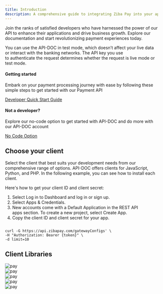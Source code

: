 ```yaml
---
title: Introduction
description: A comprehensive guide to integrating Ziba Pay into your application.
---
```




Join the ranks of satisfied developers who have harnessed the power of our  API to enhance their applications and drive business growth. Explore our documentation and start revolutionizing payment experiences today.

You can use the API-DOC in test mode, which doesn’t affect your live data or interact with the banking networks. The API key you use to authenticate the request determines whether the request is live mode or test mode.


<div className='flex-box'>
<div className="bg-[#AFF4B7]  started">
<h4>Getting started</h4>
<p>Embark on your payment processing journey with ease by following these simple steps to get started with our Payment API</p>
 <p className="text-[#1E1147]"><a href="http://localhost:3000/api-docs/start/quick">Developer Quick Start Guide</a></p>
</div>
<div className="bg-[#AFF4B7]  started">
<h4>Not a developer?</h4>
<p>Explore our no-code option to get started with API-DOC and do more with our API-DOC account </p>
 <p className="text-[#1E1147]"><a href="http://localhost:3000/api-docs/start/quick">No Code Option</a></p>
</div>
</div>



## Choose your client

Select the client that best suits your development needs from our comprehensive range of options. API-DOC offers clients for JavaScript, Python, and PHP. In the following example, you can see how to install each client.

Here's how to get your client ID and client secret:

1. Select Log in to Dashboard and log in or sign up.
2. Select Apps & Credentials.
3. New accounts come with a Default Application in the REST API apps section. To create a new project, select Create App.
4. Copy the client ID and client secret for your app.



  ```shell 

curl -G https://api.zibapay.com/gatewayConfigs' \
  -H "Authorization: Bearer {token}" \
  -d limit=10

```



## Client Libraries


<div className='grid  md:grid-cols-2 xl:grid-cols-3 gap-4'>
<div className="bg-white rounded-[12px] shadow  p-2 flex items-start gap-2 h-[280px]">

<Image src={rubby} alt="pay" width={30} height={30}/>
<DocCard title='Rubby' content='A dynamic, open source programming language with a focus on simplicity and productivity'>
</DocCard>
</div>

<div className="bg-white shadow rounded-[12px] p-2 flex items-start gap-2 h-[280px]">

<Image src={php} alt="pay" width={30} height={30}/>
<DocCard title='Php' content='A dynamic, open source programming language with a focus on simplicity and productivity'>
</DocCard>
</div>
<div className="bg-white shadow rounded-[12px]  p-2 flex items-start gap-2 h-[280px]">

<Image src={js} alt="pay" width={30} height={30}/>
<DocCard title='Nodejs' content='A dynamic, open source programming language with a focus on simplicity and productivity'>
</DocCard>
</div>
<div className="bg-white shadow rounded-[12px]  p-2 flex items-start gap-2 h-[280px]">

<Image src={python} alt="pay" width={30} height={30}/>
<DocCard title='Python' content='A dynamic, open source programming language with a focus on simplicity and productivity'>
</DocCard>
</div>
<div className="bg-white shadow rounded-[12px]  p-2 flex items-start gap-2 h-[280px]">

<Image src={go} alt="pay" width={30} height={30}/>
<DocCard title='GO' content='A dynamic, open source programming language with a focus on simplicity and productivity'>
</DocCard>
</div>
</div>

<DocsFooter/>